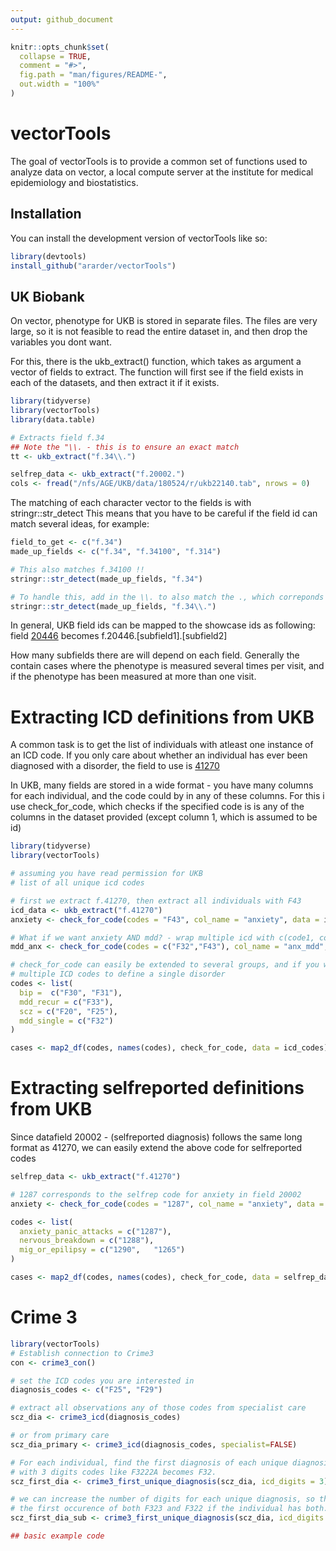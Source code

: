 ```yaml
---
output: github_document
---
```


<!-- README.md is generated from README.Rmd. Please edit that file -->

```r
knitr::opts_chunk$set(
  collapse = TRUE,
  comment = "#>",
  fig.path = "man/figures/README-",
  out.width = "100%"
)
```

# vectorTools


The goal of vectorTools is to provide a common set of functions used to analyze data on vector, a local compute server at the institute for medical epidemiology and biostatistics.

## Installation

You can install the development version of vectorTools like so:

``` r
library(devtools)
install_github("ararder/vectorTools")
```

## UK Biobank
On vector, phenotype for UKB is stored in  separate files. The files are
very large, so it is not feasible to read the entire dataset in, and then drop the variables you dont
want. 

For this, there is the ukb_extract() function, which takes as argument a vector of fields to extract.
The function will first see if the field exists in each of the datasets, and then extract it if it exists.


```r
library(tidyverse)
library(vectorTools)
library(data.table)

# Extracts field f.34
## Note the "\\. - this is to ensure an exact match
tt <- ukb_extract("f.34\\.")

selfrep_data <- ukb_extract("f.20002.")
cols <- fread("/nfs/AGE/UKB/data/180524/r/ukb22140.tab", nrows = 0)
```


The matching of each character vector to the fields is with stringr::str_detect
This means that you have to be careful if the field id can match several ideas, for example:
```r
field_to_get <- c("f.34")
made_up_fields <- c("f.34", "f.34100", "f.314")

# This also matches f.34100 !!
stringr::str_detect(made_up_fields, "f.34")

# To handle this, add in the \\. to also match the ., which correponds to end of field id-
stringr::str_detect(made_up_fields, "f.34\\.")

```
In general, UKB field ids can be mapped to the showcase ids as following:
field [20446](https://biobank.ndph.ox.ac.uk/showcase/field.cgi?id=20446) becomes
f.20446.[subfield1].[subfield2]

How many subfields there are will depend on each field. Generally the contain cases where
the phenotype is measured several times per visit, and if the phenotype has been measured at more than one visit.

# Extracting ICD definitions from UKB
A common task is to get the list of individuals with atleast one instance of an ICD code.
If you only care about whether an individual has ever been diagnosed with a disorder, the field to use is
[41270](https://biobank.ndph.ox.ac.uk/showcase/field.cgi?id=41270)

In UKB, many fields are stored in a wide format - you have many columns for each individual, and the code could by in any of these columns. For this i use check_for_code, which checks if the specified code is is any of the columns in the dataset provided (except column 1, which is assumed to be id)
```r
library(tidyverse)
library(vectorTools)

# assuming you have read permission for UKB
# list of all unique icd codes

# first we extract f.41270, then extract all individuals with F43
icd_data <- ukb_extract("f.41270")
anxiety <- check_for_code(codes = "F43", col_name = "anxiety", data = icd_data)

# What if we want anxiety AND mdd? - wrap multiple icd with c(code1, code2)
mdd_anx <- check_for_code(codes = c("F32","F43"), col_name = "anx_mdd", data = icd_data)

# check_for_code can easily be extended to several groups, and if you want to use
# multiple ICD codes to define a single disorder
codes <- list(
  bip =  c("F30", "F31"),
  mdd_recur = c("F33"),
  scz = c("F20", "F25"),
  mdd_single = c("F32")
)

cases <- map2_df(codes, names(codes), check_for_code, data = icd_codes)
```

# Extracting selfreported definitions from UKB
Since datafield 20002 - (selfreported diagnosis) follows the same long format 
as 41270, we can easily extend the above code for selfreported codes
```r

selfrep_data <- ukb_extract("f.41270")

# 1287 corresponds to the selfrep code for anxiety in field 20002
anxiety <- check_for_code(codes = "1287", col_name = "anxiety", data = selfrep_data)

codes <- list(
  anxiety_panic_attacks = c("1287"),
  nervous_breakdown = c("1288"),
  mig_or_epilipsy = c("1290",	"1265")
)

cases <- map2_df(codes, names(codes), check_for_code, data = selfrep_data)
```

# Crime 3

```r
library(vectorTools)
# Establish connection to Crime3
con <- crime3_con()

# set the ICD codes you are interested in
diagnosis_codes <- c("F25", "F29")

# extract all observations any of those codes from specialist care
scz_dia <- crime3_icd(diagnosis_codes)

# or from primary care
scz_dia_primary <- crime3_icd(diagnosis_codes, specialist=FALSE)

# For each individual, find the first diagnosis of each unique diagnosis
# with 3 digits codes like F3222A becomes F32. 
scz_first_dia <- crime3_first_unique_diagnosis(scz_dia, icd_digits = 3)

# we can increase the number of digits for each unique diagnosis, so that we find
# the first occurence of both F323 and F322 if the individual has both.
scz_first_dia_sub <- crime3_first_unique_diagnosis(scz_dia, icd_digits = 4)

## basic example code
```


